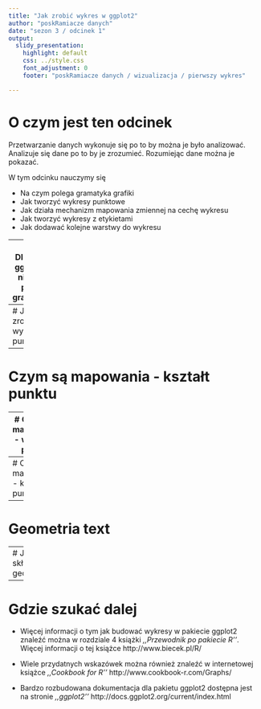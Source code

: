 ```yaml
---
title: "Jak zrobić wykres w ggplot2"
author: "poskRamiacze danych"
date: "sezon 3 / odcinek 1"
output:
  slidy_presentation:
    highlight: default
    css: ../style.css
    font_adjustment: 0
    footer: "poskRamiacze danych / wizualizacja / pierwszy wykres"

---
```

# O czym jest ten odcinek

Przetwarzanie danych wykonuje się po to by można je było analizować. Analizuje się dane po to by je zrozumieć. Rozumiejąc dane można je pokazać.

W tym odcinku nauczymy się

- Na czym polega gramatyka grafiki
- Jak tworzyć wykresy punktowe
- Jak działa mechanizm mapowania zmiennej na cechę wykresu
- Jak tworzyć wykresy z etykietami
- Jak dodawać kolejne warstwy do wykresu

---
# Dlaczego ggplot2 a nie inny pakiet graficzny?

---
# Jak zrobić wykres punktowy

---
# Czym są mapowania - kształt punktu

---
# Czym są mapowania - wielkość punktu

---
# Czym są mapowania - kolor punktu

---
# Geometria text

---
# Jak składać geometrie

---
# Gdzie szukać dalej

- Więcej informacji o tym jak budować wykresy w pakiecie ggplot2 znaleźć można w rozdziale 4 książki *,,Przewodnik po pakiecie R''*. Więcej informacji o tej książce http://www.biecek.pl/R/

- Wiele przydatnych wskazówek można również znaleźć w internetowej książce *,,Cookbook for R''* http://www.cookbook-r.com/Graphs/

- Bardzo rozbudowana dokumentacja dla pakietu ggplot2 dostępna jest na stronie *,,ggplot2''* http://docs.ggplot2.org/current/index.html

